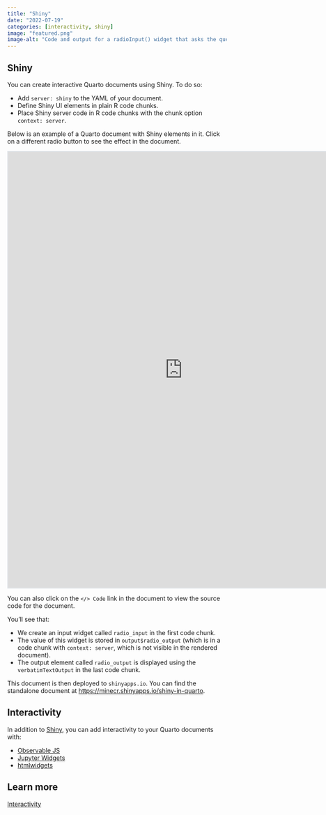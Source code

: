 ```yaml
---
title: "Shiny"
date: "2022-07-19"
categories: [interactivity, shiny]
image: "featured.png"
image-alt: "Code and output for a radioInput() widget that asks the question Are you a cat or dog person? with choices Cat person, Dog person, Don't make me choose, and Neither. An arrow points to code for defining output$radio_output that places the widget value in a renderPrint() function. Finally, code and output for rendering the widget value with verbatimTextOutput(). Complete code can be found in the blog post."
---
```


## Shiny

You can create interactive Quarto documents using Shiny.
To do so:

-   Add `server: shiny` to the YAML of your document.
-   Define Shiny UI elements in plain R code chunks.
-   Place Shiny server code in R code chunks with the chunk option `context: server`.

Below is an example of a Quarto document with Shiny elements in it.
Click on a different radio button to see the effect in the document.

```{=html}
<iframe width="800px" height="1000px" style="border:2px solid #dee2e6;" src="https://minecr.shinyapps.io/shiny-in-quarto/"></iframe>
```
You can also click on the `</> Code` link in the document to view the source code for the document.

You'll see that:

-   We create an input widget called `radio_input` in the first code chunk.
-   The value of this widget is stored in `output$radio_output` (which is in a code chunk with `context: server`, which is not visible in the rendered document).
-   The output element called `radio_output` is displayed using the `verbatimTextOutput` in the last code chunk.

This document is then deployed to `shinyapps.io`.
You can find the standalone document at [https://minecr.shinyapps.io/shiny-in-quarto](https://minecr.shinyapps.io/shiny-in-quarto/).

## Interactivity

In addition to [Shiny](https://quarto.org/docs/interactive/shiny/), you can add interactivity to your Quarto documents with:

-   [Observable JS](https://quarto.org/docs/interactive/ojs/)
-   [Jupyter Widgets](https://quarto.org/docs/interactive/widgets/jupyter.html)
-   [htmlwidgets](https://quarto.org/docs/interactive/widgets/htmlwidgets.html)

## Learn more

[Interactivity](https://quarto.org/docs/interactive/)
